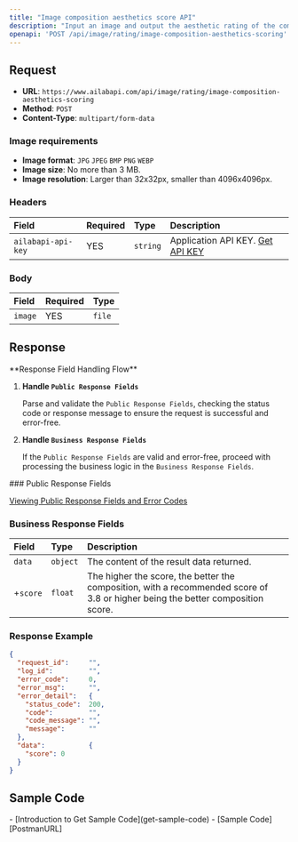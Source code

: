 ```yaml
---
title: "Image composition aesthetics score API"
description: "Input an image and output the aesthetic rating of the composition of the image (0~5, with 3.8 or more recommended as better composition)."
openapi: 'POST /api/image/rating/image-composition-aesthetics-scoring'
---
```


## Request

- **URL**: `https://www.ailabapi.com/api/image/rating/image-composition-aesthetics-scoring`
- **Method**: `POST`
- **Content-Type**: `multipart/form-data`

### Image requirements

- **Image format**: `JPG` `JPEG` `BMP` `PNG` `WEBP`
- **Image size**: No more than 3 MB.
- **Image resolution**: Larger than 32x32px, smaller than 4096x4096px.

### Headers

| Field              | Required | Type     | Description                                        |
|:-------------------|:---------|:---------|:---------------------------------------------------|
| `ailabapi-api-key` | YES      | `string` | Application API KEY. [Get API KEY](/docs/get-api-key) |

### Body

| Field   | Required | Type   |
|:--------|:---------|:-------|
| `image` | YES      | `file` |

## Response
<Warning>
**Response Field Handling Flow**

1. **Handle `Public Response Fields`**

   Parse and validate the `Public Response Fields`, checking the status code or response message to ensure the request is successful and error-free.

2. **Handle `Business Response Fields`**

   If the `Public Response Fields` are valid and error-free, proceed with processing the business logic in the `Business Response Fields`.
</Warning>
### Public Response Fields

<a href="/docs/response-description" target="_blank">Viewing Public Response Fields and Error Codes</a>

### Business Response Fields

| Field    | Type     | Description                                                                                                                     |
|:---------|:---------|:--------------------------------------------------------------------------------------------------------------------------------|
| `data`   | `object` | The content of the result data returned.                                                                                        |
| +`score` | `float`  | The higher the score, the better the composition, with a recommended score of 3.8 or higher being the better composition score. |

### Response Example

```json
{
  "request_id":     "",
  "log_id":         "",
  "error_code":     0,
  "error_msg":      "",
  "error_detail":   {
    "status_code":  200,
    "code":         "",
    "code_message": "",
    "message":      ""
  },
  "data":           {
    "score": 0
  }
}
```

## Sample Code
<Tip>
- [Introduction to Get Sample Code](get-sample-code)
- [Sample Code][PostmanURL]

[PostmanURL]: https://documenter.getpostman.com/view/26387069/2s93JxqgHE#93712e4a-ba14-42c2-a220-214e2a297a0a
</Tip>